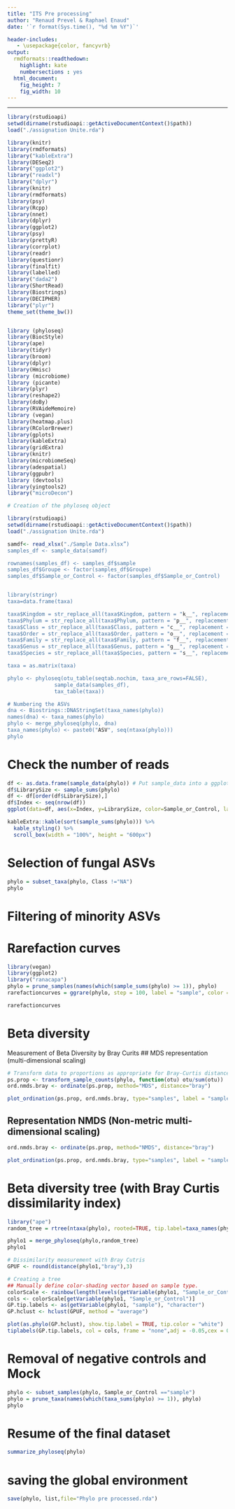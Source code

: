 ---
title: "ITS Pre processing"
author: "Renaud Prevel & Raphael Enaud"
date: '`r format(Sys.time(), "%d %m %Y")`'

header-includes:
   - \usepackage{color, fancyvrb}
output:
  rmdformats::readthedown:
    highlight: kate
    numbersections : yes    
  html_document: 
    fig_height: 7
    fig_width: 10
---
---

```{r knitrinit, include=FALSE, warning=FALSE, message=FALSE, cache=FALSE}

library(rstudioapi)    
setwd(dirname(rstudioapi::getActiveDocumentContext()$path))
load("./assignation Unite.rda")

library(knitr)
library(rmdformats)
library("kableExtra")
library(DESeq2)
library("ggplot2")     
library("readxl")       
library("dplyr")      
library(knitr)
library(rmdformats)
library(psy)
library(Rcpp)
library(nnet)
library(dplyr)
library(ggplot2)
library(psy)
library(prettyR)
library(corrplot)
library(readr)
library(questionr)
library(finalfit)
library(labelled)
library("dada2")
library(ShortRead)
library(Biostrings)
library(DECIPHER)
library("plyr")
theme_set(theme_bw())


library (phyloseq)
library(BiocStyle)
library(ape)
library(tidyr)
library(broom)
library(dplyr)
library(Hmisc)
library (microbiome)
library (picante)
library(plyr)
library(reshape2)
library(doBy)
library(RVAideMemoire)
library (vegan)
library(heatmap.plus)
library(RColorBrewer)
library(gplots)
library(kableExtra)
library(gridExtra)
library(knitr)
library(microbiomeSeq)
library(adespatial)
library(ggpubr)
library (devtools)
library(yingtools2)
library("microDecon")
```


```{r, include=FALSE}

# Creation of the phyloseq object

library(rstudioapi)    
setwd(dirname(rstudioapi::getActiveDocumentContext()$path))
load("./assignation Unite.rda")

samdf<- read_xlsx("./Sample Data.xlsx”)
samples_df <- sample_data(samdf)

rownames(samples_df) <- samples_df$sample
samples_df$Groupe <- factor(samples_df$Groupe)
samples_df$Sample_or_Control <- factor(samples_df$Sample_or_Control)


library(stringr)
taxa=data.frame(taxa)

taxa$Kingdom = str_replace_all(taxa$Kingdom, pattern = "k__", replacement = "")
taxa$Phylum = str_replace_all(taxa$Phylum, pattern = "p__", replacement = "")
taxa$Class = str_replace_all(taxa$Class, pattern = "c__", replacement = "")
taxa$Order = str_replace_all(taxa$Order, pattern = "o__", replacement = "")
taxa$Family = str_replace_all(taxa$Family, pattern = "f__", replacement = "")
taxa$Genus = str_replace_all(taxa$Genus, pattern = "g__", replacement = "")
taxa$Species = str_replace_all(taxa$Species, pattern = "s__", replacement = "")

taxa = as.matrix(taxa)

phylo <- phyloseq(otu_table(seqtab.nochim, taxa_are_rows=FALSE), 
               sample_data(samples_df), 
               tax_table(taxa))

# Numbering the ASVs
dna <- Biostrings::DNAStringSet(taxa_names(phylo))
names(dna) <- taxa_names(phylo)
phylo <- merge_phyloseq(phylo, dna)
taxa_names(phylo) <- paste0("ASV", seq(ntaxa(phylo)))
phylo
```

# Check the number of reads

```{r, echo=FALSE}
df <- as.data.frame(sample_data(phylo)) # Put sample_data into a ggplot-friendly data.frame
df$LibrarySize <- sample_sums(phylo)
df <- df[order(df$LibrarySize),]
df$Index <- seq(nrow(df))
ggplot(data=df, aes(x=Index, y=LibrarySize, color=Sample_or_Control, label = sample)) + geom_point()

kableExtra::kable(sort(sample_sums(phylo))) %>%
  kable_styling() %>%
  scroll_box(width = "100%", height = "600px")
```

# Selection of fungal ASVs

```{r, echo=FALSE}
phylo = subset_taxa(phylo, Class !="NA")
phylo
```

# Filtering of minority ASVs


# Rarefaction curves
```{r, include=FALSE, warning=FALSE, message=FALSE, cache=FALSE, fig.width = 10, fig.height= 10}

library(vegan)
library(ggplot2)
library("ranacapa")
phylo = prune_samples(names(which(sample_sums(phylo) >= 1)), phylo) 
rarefactioncurves = ggrare(phylo, step = 100, label = "sample", color = "Sample_or_Control",se = FALSE)
```

```{r, echo=FALSE, warning=FALSE, message=FALSE, cache=FALSE, fig.width = 10, fig.height= 10}
rarefactioncurves 
```


# Beta diversity

Measurement of Beta Diversity by Bray Curits
## MDS representation (multi-dimensional scaling)

```{r, include=FALSE, warning=FALSE, message=FALSE, cache=FALSE, fig.width = 10, fig.height= 10}

# Transform data to proportions as appropriate for Bray-Curtis distances
ps.prop <- transform_sample_counts(phylo, function(otu) otu/sum(otu))
ord.nmds.bray <- ordinate(ps.prop, method="MDS", distance="bray")

```
```{r, echo=FALSE, warning=FALSE, message=FALSE, cache=FALSE, fig.width = 10, fig.height= 10}
plot_ordination(ps.prop, ord.nmds.bray, type="samples", label = "sample", color = "Sample_or_Control", title="MDS")

```


## Representation NMDS (Non-metric multi-dimensional scaling)
```{r, include=FALSE, warning=FALSE, message=FALSE, cache=FALSE, fig.width = 10, fig.height= 10}
ord.nmds.bray <- ordinate(ps.prop, method="NMDS", distance="bray")

```
```{r, echo=FALSE, warning=FALSE, message=FALSE, cache=FALSE, fig.width = 10, fig.height= 10}
plot_ordination(ps.prop, ord.nmds.bray, type="samples", label = "sample", color = "Sample_or_Control",title="NMDS")

```


# Beta diversity tree (with Bray Curtis dissimilarity index)
```{r, include=FALSE, warning=FALSE, message=FALSE, cache=FALSE}
library("ape")
random_tree = rtree(ntaxa(phylo), rooted=TRUE, tip.label=taxa_names(phylo))

phylo1 = merge_phyloseq(phylo,random_tree)
phylo1

# Dissimilarity measurement with Bray Cutris
GPUF <- round(distance(phylo1,"bray"),3)
```


```{r, echo=FALSE, warning=FALSE, message=FALSE, cache=FALSE, fig.width = 7, fig.height= 26}


# Creating a tree 
## Manually define color-shading vector based on sample type.
colorScale <- rainbow(length(levels(getVariable(phylo1, "Sample_or_Control"))))
cols <- colorScale[getVariable(phylo1, "Sample_or_Control")]
GP.tip.labels <- as(getVariable(phylo1, "sample"), "character")
GP.hclust <- hclust(GPUF, method = "average")

plot(as.phylo(GP.hclust), show.tip.label = TRUE, tip.color = "white")
tiplabels(GP.tip.labels, col = cols, frame = "none",adj = -0.05,cex = 0.7)
```

# Removal of negative controls and Mock

```{r, echo=FALSE, warning=FALSE, message=FALSE, cache=FALSE}
phylo <- subset_samples(phylo, Sample_or_Control =="sample")
phylo = prune_taxa(names(which(taxa_sums(phylo) >= 1)), phylo)
phylo

```
 
 

# Resume of the final dataset

```{r, echo=FALSE, warning=FALSE, message=FALSE, cache=FALSE}
summarize_phyloseq(phylo)
```
 
# saving the global environment

```{r, echo=FALSE, warning=FALSE, message=FALSE, cache=FALSE}
save(phylo, list,file="Phylo pre processed.rda")
```

